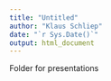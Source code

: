 ```yaml
---
title: "Untitled"
author: "Klaus Schliep"
date: "`r Sys.Date()`"
output: html_document
---
```


Folder for presentations
